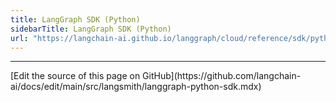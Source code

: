 ```yaml
---
title: LangGraph SDK (Python)
sidebarTitle: LangGraph SDK (Python)
url: "https://langchain-ai.github.io/langgraph/cloud/reference/sdk/python_sdk_ref/"
---
```


---

<Callout icon="pen-to-square" iconType="regular">
  [Edit the source of this page on GitHub](https://github.com/langchain-ai/docs/edit/main/src/langsmith/langgraph-python-sdk.mdx)
</Callout>
